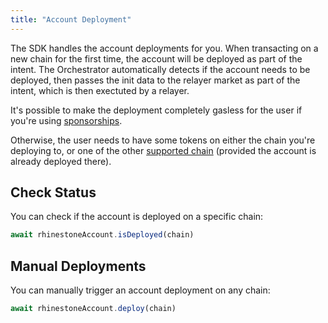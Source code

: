 ```yaml
---
title: "Account Deployment"
---
```


The SDK handles the account deployments for you. When transacting on a new chain for the first time, the account will be deployed as part of the intent. The Orchestrator automatically detects if the account needs to be deployed, then passes the init data to the relayer market as part of the intent, which is then exectuted by a relayer.

It's possible to make the deployment completely gasless for the user if you're using [sponsorships](../core/fee-sponsorship).

Otherwise, the user needs to have some tokens on either the chain you're deploying to, or one of the other [supported chain](../../home/introduction/supported-chains) (provided the account is already deployed there).

## Check Status

You can check if the account is deployed on a specific chain:

```ts
await rhinestoneAccount.isDeployed(chain)
```

## Manual Deployments

You can manually trigger an account deployment on any chain:

```ts
await rhinestoneAccount.deploy(chain)
```
